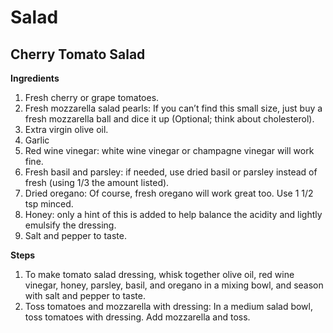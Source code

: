 # Salad

## Cherry Tomato Salad

**Ingredients**

1. Fresh cherry or grape tomatoes.
2. Fresh mozzarella salad pearls: If you can’t find this small size, just buy a fresh mozzarella ball and dice it up (Optional; think about cholesterol).
3. Extra virgin olive oil.
4. Garlic
5. Red wine vinegar: white wine vinegar or champagne vinegar will work fine.
6. Fresh basil and parsley: if needed, use dried basil or parsley instead of fresh (using 1/3 the amount listed).
7. Dried oregano: Of course, fresh oregano will work great too. Use 1 1/2 tsp minced.
8. Honey: only a hint of this is added to help balance the acidity and lightly emulsify the dressing.
9. Salt and pepper to taste.

**Steps**

1. To make tomato salad dressing, whisk together olive oil, red wine vinegar, honey, parsley, basil, and oregano in a mixing bowl, and season with salt and pepper to taste.
2. Toss tomatoes and mozzarella with dressing: In a medium salad bowl, toss tomatoes with dressing. Add mozzarella and toss.